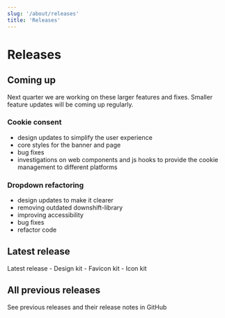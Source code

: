 ```yaml
---
slug: '/about/releases'
title: 'Releases'
---
```




# Releases

## Coming up

Next quarter we are working on these larger features and fixes. Smaller feature updates will be coming up regularly.

### Cookie consent
- design updates to simplify the user experience
- core styles for the banner and page
- bug fixes
- investigations on web components and js hooks to provide the cookie management to different platforms

### Dropdown refactoring
- design updates to make it clearer
- removing outdated downshift-library
- improving accessibility
- bug fixes
- refactor code

## Latest release

<ExternalLink href="https://github.com/City-of-Helsinki/helsinki-design-system/releases/latest">Latest release </ExternalLink>
    - <ExternalLink href="https://github.com/City-of-Helsinki/helsinki-design-system/releases/latest/download/hds-design-kit.zip">Design kit</ExternalLink>
    - <ExternalLink href="https://github.com/City-of-Helsinki/helsinki-design-system/releases/latest/download/hds-favicon-kit.zip">Favicon kit </ExternalLink>
    - <ExternalLink href="https://github.com/City-of-Helsinki/helsinki-design-system/releases/latest/download/hds-icon-kit.zip">Icon kit </ExternalLink>

## All previous releases  

See previous releases and their release notes in <ExternalLink href="https://github.com/City-of-Helsinki/helsinki-design-system/releases" >GitHub </ExternalLink>

